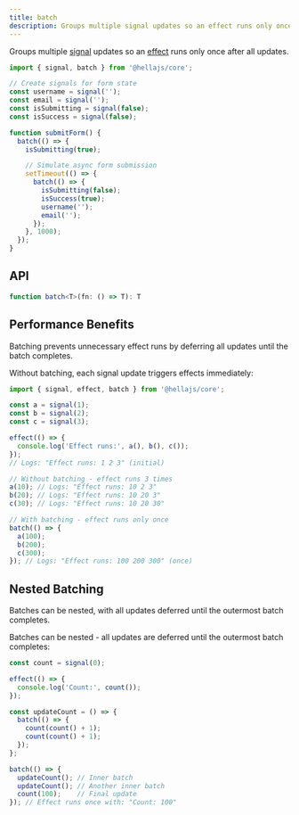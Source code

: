 ```yaml
---
title: batch
description: Groups multiple signal updates so an effect runs only once after all updates.
---
```


Groups multiple <a href="/api/reactive/signal">signal</a> updates so an <a href="/api/reactive/effect">effect</a> runs only once after all updates.

```typescript
import { signal, batch } from '@hellajs/core';

// Create signals for form state
const username = signal('');
const email = signal('');
const isSubmitting = signal(false);
const isSuccess = signal(false);

function submitForm() {
  batch(() => {
    isSubmitting(true);

    // Simulate async form submission
    setTimeout(() => {
      batch(() => {
        isSubmitting(false);
        isSuccess(true);
        username('');
        email('');
      });
    }, 1000);
  });
}
```

## API

```typescript
function batch<T>(fn: () => T): T
```

## Performance Benefits

Batching prevents unnecessary effect runs by deferring all updates until the batch completes.

Without batching, each signal update triggers effects immediately:

```typescript
import { signal, effect, batch } from '@hellajs/core';

const a = signal(1);
const b = signal(2);
const c = signal(3);

effect(() => {
  console.log('Effect runs:', a(), b(), c());
});
// Logs: "Effect runs: 1 2 3" (initial)

// Without batching - effect runs 3 times
a(10); // Logs: "Effect runs: 10 2 3"
b(20); // Logs: "Effect runs: 10 20 3"
c(30); // Logs: "Effect runs: 10 20 30"

// With batching - effect runs only once
batch(() => {
  a(100);
  b(200);
  c(300);
}); // Logs: "Effect runs: 100 200 300" (once)
```

## Nested Batching

Batches can be nested, with all updates deferred until the outermost batch completes.

Batches can be nested - all updates are deferred until the outermost batch completes:

```typescript
const count = signal(0);

effect(() => {
  console.log('Count:', count());
});

const updateCount = () => {
  batch(() => {
    count(count() + 1);
    count(count() + 1);
  });
};

batch(() => {
  updateCount(); // Inner batch
  updateCount(); // Another inner batch
  count(100);    // Final update
}); // Effect runs once with: "Count: 100"
```